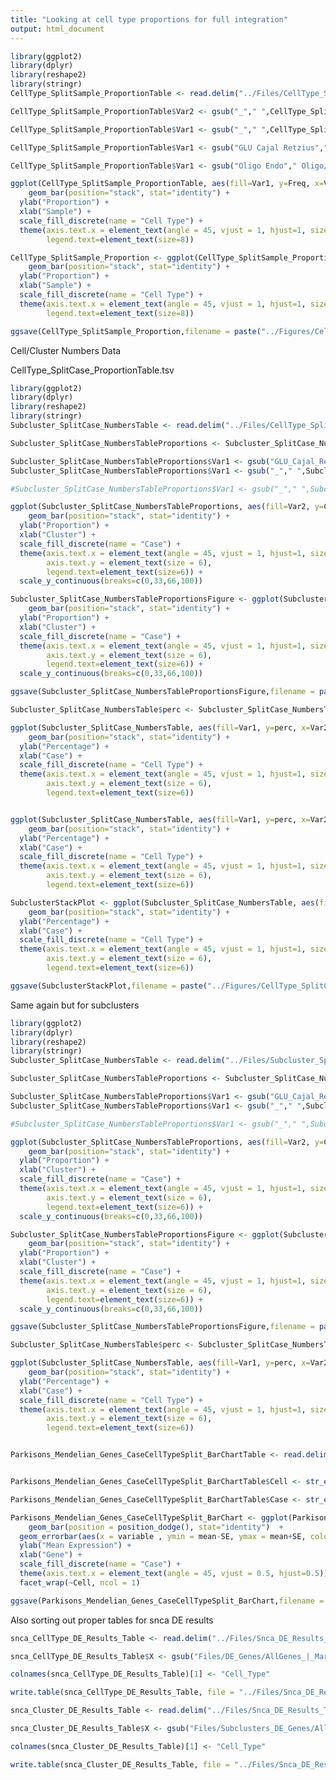 ```yaml
---
title: "Looking at cell type proportions for full integration"
output: html_document
---
```



```R

library(ggplot2)
library(dplyr)
library(reshape2)
library(stringr)
CellType_SplitSample_ProportionTable <- read.delim("../Files/CellType_SplitSample_ProportionTable.tsv")

CellType_SplitSample_ProportionTable$Var2 <- gsub("_"," ",CellType_SplitSample_ProportionTable$Var2)

CellType_SplitSample_ProportionTable$Var1 <- gsub("_"," ",CellType_SplitSample_ProportionTable$Var1)

CellType_SplitSample_ProportionTable$Var1 <- gsub("GLU Cajal Retzius"," Cajal-Retzius",CellType_SplitSample_ProportionTable$Var1)

CellType_SplitSample_ProportionTable$Var1 <- gsub("Oligo Endo"," Oligo/Endo",CellType_SplitSample_ProportionTable$Var1)

```


```R

ggplot(CellType_SplitSample_ProportionTable, aes(fill=Var1, y=Freq, x=Var2)) + 
    geom_bar(position="stack", stat="identity") +
  ylab("Proportion") +
  xlab("Sample") +
  scale_fill_discrete(name = "Cell Type") +
  theme(axis.text.x = element_text(angle = 45, vjust = 1, hjust=1, size = 8),
        legend.text=element_text(size=8))

```

```R

CellType_SplitSample_Proportion <- ggplot(CellType_SplitSample_ProportionTable, aes(fill=Var1, y=Freq, x=Var2)) + 
    geom_bar(position="stack", stat="identity") +
  ylab("Proportion") +
  xlab("Sample") +
  scale_fill_discrete(name = "Cell Type") +
  theme(axis.text.x = element_text(angle = 45, vjust = 1, hjust=1, size = 8),
        legend.text=element_text(size=8))

```


```R

ggsave(CellType_SplitSample_Proportion,filename = paste("../Figures/CellType_SplitSample_ProportionTable.pdf",sep = ""), device = "pdf", width = 4, height = 4, units = "in")

```

###################################################################################################

Cell/Cluster Numbers Data

CellType_SplitCase_ProportionTable.tsv

```R

library(ggplot2)
library(dplyr)
library(reshape2)
library(stringr)
Subcluster_SplitCase_NumbersTable <- read.delim("../Files/CellType_SplitCase_ProportionTable.tsv")

```




```R

Subcluster_SplitCase_NumbersTableProportions <- Subcluster_SplitCase_NumbersTable %>% group_by(Var1) %>% mutate(CellTypeCaseProportion=(Freq/sum(Freq))*100)

Subcluster_SplitCase_NumbersTableProportions$Var1 <- gsub("GLU_Cajal_Retzius","Cajal-Retzius",Subcluster_SplitCase_NumbersTableProportions$Var1)
Subcluster_SplitCase_NumbersTableProportions$Var1 <- gsub("_"," ",Subcluster_SplitCase_NumbersTableProportions$Var1)

#Subcluster_SplitCase_NumbersTableProportions$Var1 <- gsub("_"," ",Subcluster_SplitCase_NumbersTableProportions$Var1)


```



```R

ggplot(Subcluster_SplitCase_NumbersTableProportions, aes(fill=Var2, y=CellTypeCaseProportion, x=Var1)) + 
    geom_bar(position="stack", stat="identity") +
  ylab("Proportion") +
  xlab("Cluster") +
  scale_fill_discrete(name = "Case") +
  theme(axis.text.x = element_text(angle = 45, vjust = 1, hjust=1, size = 6),
        axis.text.y = element_text(size = 6),
        legend.text=element_text(size=6)) +
  scale_y_continuous(breaks=c(0,33,66,100))


```




```R

Subcluster_SplitCase_NumbersTableProportionsFigure <- ggplot(Subcluster_SplitCase_NumbersTableProportions, aes(fill=Var2, y=CellTypeCaseProportion, x=Var1)) + 
    geom_bar(position="stack", stat="identity") +
  ylab("Proportion") +
  xlab("Cluster") +
  scale_fill_discrete(name = "Case") +
  theme(axis.text.x = element_text(angle = 45, vjust = 1, hjust=1, size = 6),
        axis.text.y = element_text(size = 6),
        legend.text=element_text(size=6)) +
  scale_y_continuous(breaks=c(0,33,66,100))
```


```R

ggsave(Subcluster_SplitCase_NumbersTableProportionsFigure,filename = paste("../Figures/CellType_SplitCase_NumbersTableProportionsFigure.pdf",sep = ""), device = "pdf", width = 6, height = 4, units = "in")

```


```R
Subcluster_SplitCase_NumbersTable$perc <- Subcluster_SplitCase_NumbersTable$Freq*100

ggplot(Subcluster_SplitCase_NumbersTable, aes(fill=Var1, y=perc, x=Var2)) + 
    geom_bar(position="stack", stat="identity") +
  ylab("Percentage") +
  xlab("Case") +
  scale_fill_discrete(name = "Cell Type") +
  theme(axis.text.x = element_text(angle = 45, vjust = 1, hjust=1, size = 6),
        axis.text.y = element_text(size = 6),
        legend.text=element_text(size=6))



```

```R
ggplot(Subcluster_SplitCase_NumbersTable, aes(fill=Var1, y=perc, x=Var2)) + 
    geom_bar(position="stack", stat="identity") +
  ylab("Percentage") +
  xlab("Case") +
  scale_fill_discrete(name = "Cell Type") +
  theme(axis.text.x = element_text(angle = 45, vjust = 1, hjust=1, size = 6),
        axis.text.y = element_text(size = 6),
        legend.text=element_text(size=6))

SubclusterStackPlot <- ggplot(Subcluster_SplitCase_NumbersTable, aes(fill=Var1, y=perc, x=Var2)) + 
    geom_bar(position="stack", stat="identity") +
  ylab("Percentage") +
  xlab("Case") +
  scale_fill_discrete(name = "Cell Type") +
  theme(axis.text.x = element_text(angle = 45, vjust = 1, hjust=1, size = 6),
        axis.text.y = element_text(size = 6),
        legend.text=element_text(size=6))
```


```R

ggsave(SubclusterStackPlot,filename = paste("../Figures/CellType_SplitCase_NumbersTableStackFigure.pdf",sep = ""), device = "pdf", width = 6, height = 4, units = "in")

```

###############################################################################################


Same again but for subclusters


```R

library(ggplot2)
library(dplyr)
library(reshape2)
library(stringr)
Subcluster_SplitCase_NumbersTable <- read.delim("../Files/Subcluster_SplitCase_ProportionTable.tsv")

```




```R

Subcluster_SplitCase_NumbersTableProportions <- Subcluster_SplitCase_NumbersTable %>% group_by(Var1) %>% mutate(CellTypeCaseProportion=(Freq/sum(Freq))*100)

Subcluster_SplitCase_NumbersTableProportions$Var1 <- gsub("GLU_Cajal_Retzius","Cajal-Retzius",Subcluster_SplitCase_NumbersTableProportions$Var1)
Subcluster_SplitCase_NumbersTableProportions$Var1 <- gsub("_"," ",Subcluster_SplitCase_NumbersTableProportions$Var1)

#Subcluster_SplitCase_NumbersTableProportions$Var1 <- gsub("_"," ",Subcluster_SplitCase_NumbersTableProportions$Var1)


```



```R

ggplot(Subcluster_SplitCase_NumbersTableProportions, aes(fill=Var2, y=CellTypeCaseProportion, x=Var1)) + 
    geom_bar(position="stack", stat="identity") +
  ylab("Proportion") +
  xlab("Cluster") +
  scale_fill_discrete(name = "Case") +
  theme(axis.text.x = element_text(angle = 45, vjust = 1, hjust=1, size = 6),
        axis.text.y = element_text(size = 6),
        legend.text=element_text(size=6)) +
  scale_y_continuous(breaks=c(0,33,66,100))


```




```R

Subcluster_SplitCase_NumbersTableProportionsFigure <- ggplot(Subcluster_SplitCase_NumbersTableProportions, aes(fill=Var2, y=CellTypeCaseProportion, x=Var1)) + 
    geom_bar(position="stack", stat="identity") +
  ylab("Proportion") +
  xlab("Cluster") +
  scale_fill_discrete(name = "Case") +
  theme(axis.text.x = element_text(angle = 45, vjust = 1, hjust=1, size = 6),
        axis.text.y = element_text(size = 6),
        legend.text=element_text(size=6)) +
  scale_y_continuous(breaks=c(0,33,66,100))
```

```R

ggsave(Subcluster_SplitCase_NumbersTableProportionsFigure,filename = paste("../Figures/Subcluster_SplitCase_NumbersTableProportionsFigure.pdf",sep = ""), device = "pdf", width = 6, height = 4, units = "in")

```


```R
Subcluster_SplitCase_NumbersTable$perc <- Subcluster_SplitCase_NumbersTable$Freq*100

ggplot(Subcluster_SplitCase_NumbersTable, aes(fill=Var1, y=perc, x=Var2)) + 
    geom_bar(position="stack", stat="identity") +
  ylab("Percentage") +
  xlab("Case") +
  scale_fill_discrete(name = "Cell Type") +
  theme(axis.text.x = element_text(angle = 45, vjust = 1, hjust=1, size = 6),
        axis.text.y = element_text(size = 6),
        legend.text=element_text(size=6))



```















######################################################################################################################

```R

Parkisons_Mendelian_Genes_CaseCellTypeSplit_BarChartTable <- read.delim("../Files/Parkisons_Mendelian_Genes_CaseCellTypeSplit_BarChartTable.tsv")



```


```R

Parkisons_Mendelian_Genes_CaseCellTypeSplit_BarChartTable$Cell <- str_extract(Parkisons_Mendelian_Genes_CaseCellTypeSplit_BarChartTable$case_ident, "[[:alpha:]]+(?=_)")

Parkisons_Mendelian_Genes_CaseCellTypeSplit_BarChartTable$Case <- str_extract(Parkisons_Mendelian_Genes_CaseCellTypeSplit_BarChartTable$case_ident, "(?<=_)TREATED|(?<=_)CTRL")


```




```R

Parkisons_Mendelian_Genes_CaseCellTypeSplit_BarChart <- ggplot(Parkisons_Mendelian_Genes_CaseCellTypeSplit_BarChartTable, aes(fill=Case, y=mean, x=variable)) + 
    geom_bar(position = position_dodge(), stat="identity")  + 
  geom_errorbar(aes(x = variable , ymin = mean-SE, ymax = mean+SE, colour = Case), width = 0.9, alpha = 0.9, size = 0.3, position = position_dodge(.9)) +
  ylab("Mean Expression") +
  xlab("Gene") +
  scale_fill_discrete(name = "Case") +
  theme(axis.text.x = element_text(angle = 45, vjust = 0.5, hjust=0.5)) +
  facet_wrap(~Cell, ncol = 1)

```


```R

ggsave(Parkisons_Mendelian_Genes_CaseCellTypeSplit_BarChart,filename = paste("../Figures/Parkisons_Mendelian_Genes_CaseCellTypeSplit_BarChart.pdf",sep = ""), device = "pdf", width = 12, height = 14, units = "in")

```


Also sorting out proper tables for snca DE results

```R

snca_CellType_DE_Results_Table <- read.delim("../Files/Snca_DE_Results_Table_CellTypes.csv", sep = ",")

snca_CellType_DE_Results_Table$X <- gsub("Files/DE_Genes/AllGenes_|_Markers_TREATED_vs_CTRL.csv:Sncaip|_Markers_TREATED_vs_CTRL.csv:Snca","",snca_CellType_DE_Results_Table$X)

colnames(snca_CellType_DE_Results_Table)[1] <- "Cell_Type"

write.table(snca_CellType_DE_Results_Table, file = "../Files/Snca_DE_Results_Table_CellTypes_Cleaned.tsv", row.names = FALSE, quote = FALSE, sep = "\t")
```



```R

snca_Cluster_DE_Results_Table <- read.delim("../Files/Snca_DE_Results_Table_Subclusters.csv", sep = ",")

snca_Cluster_DE_Results_Table$X <- gsub("Files/Subclusters_DE_Genes/AllGenes_|_Markers_TREATED_vs_CTRL.csv:Sncaip|_Markers_TREATED_vs_CTRL.csv:Snca","",snca_Cluster_DE_Results_Table$X)

colnames(snca_Cluster_DE_Results_Table)[1] <- "Cell_Type"

write.table(snca_Cluster_DE_Results_Table, file = "../Files/Snca_DE_Results_Table_Subclusters_Cleaned.tsv", row.names = FALSE, quote = FALSE, sep = "\t")
```